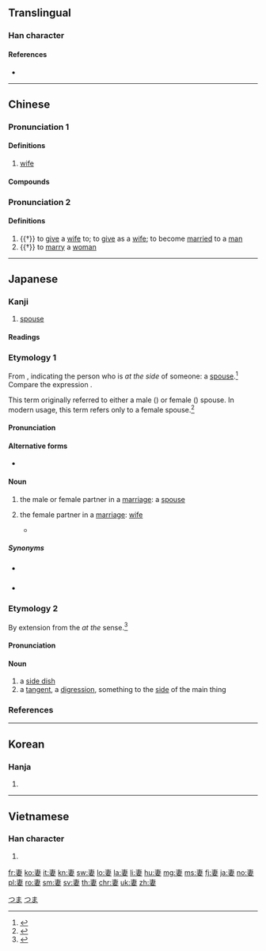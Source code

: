 ==Translingual==

===Han character===
{{Han char|rn=38|rad=女|as=05|sn=8|four=50404|canj=JLV|ids=⿱⿻一肀女}}

====References====
* {{Han ref|kx=0257.300|dkj=06140|dj=0522.250|hdz=21036.020|uh=59BB|ud=22971|bh=A964|bd=43364}}

----

==Chinese==
{{zh-forms}}

===Pronunciation 1===
{{zh-pron
|m=qī
|c=cai1
|h=pfs=chhî
|md=chă̤
|mn=chhe
|w=1qi
|mc=1
|oc=1,1
|cat=n
}}

====Definitions====
{{zh-hanzi}}

# [[wife]]

====Compounds====
{{zh-der|妻女|夫妻店|借妻|嬌妻美妾|妻小|妻管嚴|妻離子散|偎妻靠婦|寡妻|妻舅|令妻|停妻再娶|夫妻關係|妻孥|夫貴妻榮|妻親|兄弟共妻|妻室|出妻|妻黨|下堂妻|愛妻|妻姊妹婚|夫妻反目|忌妻|徙宅忘妻|夫妻相|夫榮妻顯|山妻|夫榮妻貴|夫妻|封妻廕子|下妻|小妻|兩婦三妻|孀妻|嫡妻|娶妻|妻子|妻妾|妻兒|夫妻兩口|妻梅子鶴|妻以夫貴|初妻|娶妻生子|大婦小妻|後妻|休妻|嬌妻|傍妻|妻兒老小|前妻|兒女夫妻|患難夫妻|三妻四妾|次妻|指腳夫妻|焦仲卿妻|殺妻求將|空中夫妻|活人妻|玄妻|旁妻|秋胡戲妻|柴米夫妻|正妻|未婚妻|拋妻別子|梅妻鶴子|杞梁妻|蒸藜出妻|挑妻窩夫|頭妻|糟糠妻|首妻|髮妻|蔭子封妻|賢妻|繼妻|老夫妻|腳頭妻|買妻恥樵|糟糠之妻|露水夫妻|花燭夫妻|賢妻良母|荊妻|老夫老妻|雇妻鬻子|結髮夫妻|逃妻|賣妻鬻子|質妻鬻子|萊妻|腹婚妻}}

===Pronunciation 2===
{{zh-pron
|m=qì
|c=cai3
|mc=2
|oc=2,2
|cat=v
}}

====Definitions====
{{zh-hanzi}}

# {{†}} to [[give]] a [[wife]] to; to [[give]] as a [[wife]]; to become [[married]] to a [[man]]
# {{†}} to [[marry]] a [[woman]]

----

==Japanese==

===Kanji===
{{ja-kanji|grade=5|rs=女05}}

# [[spouse]]

====Readings====
{{ja-readings
|goon=[[さい]] (sai)
|kanon=[[せい]] (sei)
|kun=[[つま]] (tsuma), [[めあわせる]] ([[妻せる]], [[妻合わせる]], meawaseru)
}}

===Etymology 1===
{{ja-kanjitab|yomi=k|つま}}
From {{m|ja|端|tr=tsuma||side, edge}}, indicating the person who is ''at the side'' of someone: a [[spouse]].<ref name="KDJ">{{R:Kokugo Dai Jiten}}</ref>  Compare the {{etyl|en|-}} expression {{m|en|better half}}.

This term originally referred to either a male ({{m|en|husband}}) or female ({{m|en|wife}}) spouse.  In modern usage, this term refers only to a female spouse.<ref name="KDJ">{{R:Kokugo Dai Jiten}}</ref>

====Pronunciation====
{{ja-pron|yomi=k|つま|acc=1|acc_ref=DJR}}

====Alternative forms====
* {{ja-l|夫}} {{qualifier|archaic}}

====Noun====
{{ja-noun|つま}}

# {{lb|ja|sort=つま|archaic}} the male or female partner in a [[marriage]]: a [[spouse]]
# {{lb|ja|sort=つま|humble|only refers to one's own}} the female partner in a [[marriage]]: [[wife]]
#* {{quote-book
|language=Japanese
|location=Tokyo
|publisher=Kodansha
|author={{w|Osamu Tezuka}}
|title={{w|ブラック・ジャック|{{lang|ja|ブラック・ジャック}}|lang=ja}}
|trans-title={{w|Black Jack (manga)|Black Jack}}
|date=February 15 1999
|origdate=June 20 1983
|isbn=4-06-108768-1
|volume=18
|page=176
|edition=8th
|chapter={{lang|ja|未知への挑戦}}
|trans-chapter=A Challenge of the Third Kind
|passage={{ja-usex|先%生………………'''私の妻'''は美しいでしょう？|^せん%せい……………… '''^わたし の つま''' は うつくし.い でしょう？|Doctor……………… Do you think '''my wife''' is beautiful?}}<br>{{ja-usex|ああ！すばらしい美%人ですよ！|^ああ！ ^すばらし.い び%じん です よ！|Sure! She's a gorgeous lady!}}<br>{{ja-usex|でしょう？なにしろ昨%年のミス・イウレガだったのですから|^でしょう？ ^なにしろ さく%ねん の ^ミス・^イウレガ だった の です から|I know, right? She was last year's Miss Iurega after all}}}}
=====Synonyms=====
* {{sense|one’s own wife}} {{m|ja|家内|tr=kanai}}
* {{sense|spouse in general}} {{m|ja|配偶者|tr=haigūsha}}

===Etymology 2===
{{ja-kanjitab|yomi=k|つま}}
By extension from the ''at the'' {{m|en|side}} sense.<ref name="KDJ">{{R:Kokugo Dai Jiten}}</ref>

====Pronunciation====
{{ja-pron|yomi=k|つま|acc=2|acc_ref=DJR}}

====Noun====
{{ja-noun|つま}}

# a [[side dish]]
# a [[tangent]], a [[digression]], something to the [[side]] of the main thing

===References===
<references/>

[[Category:Japanese basic words|つま]]
[[Category:ja:Family|つま]]

----

==Korean==

===Hanja===
{{ko-hanja|hangeul=처|rv=cheo|mr=ch'ŏ}}

# {{defn|lang=ko|sort=女05}}

----

==Vietnamese==

===Han character===
{{vi-hantu|[[thê]], [[thế]]|rs=女05}}

# {{defn|lang=vi|sort=女05}}

[[fr:妻]]
[[ko:妻]]
[[it:妻]]
[[kn:妻]]
[[sw:妻]]
[[lo:妻]]
[[la:妻]]
[[li:妻]]
[[hu:妻]]
[[mg:妻]]
[[ms:妻]]
[[fj:妻]]
[[ja:妻]]
[[no:妻]]
[[pl:妻]]
[[ro:妻]]
[[sm:妻]]
[[sv:妻]]
[[th:妻]]
[[chr:妻]]
[[uk:妻]]
[[zh:妻]]